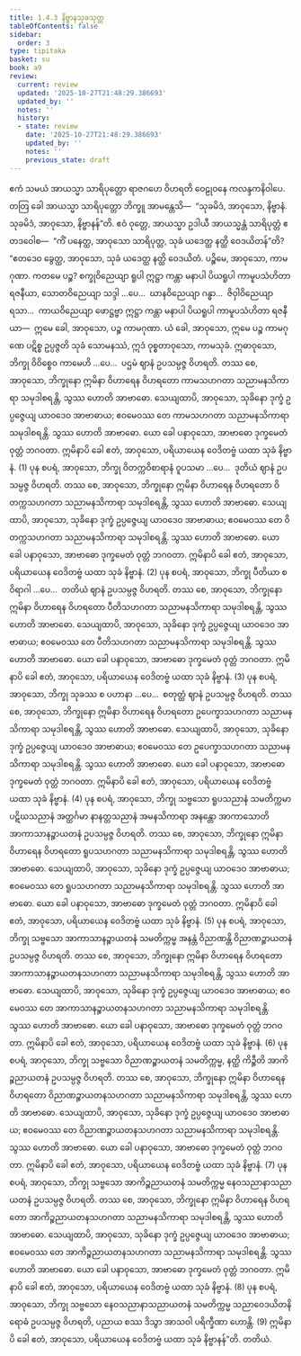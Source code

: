 ```yaml
---
title: 1.4.3 နိဗ္ဗာနသုခသုတ္တ
tableOfContents: false
sidebar:
  order: 3
type: tipitaka
basket: su
book: a9
review:
  current: review
  updated: '2025-10-27T21:48:29.386693'
  updated_by: ''
  notes: ''
  history:
  - state: review
    date: '2025-10-27T21:48:29.386693'
    updated_by: ''
    notes: ''
    previous_state: draft
---
```



<ReviewStatus review={frontmatter.review} showDetails={true} />

<HypothesisAnnotation frontmatter={frontmatter} />

<DynamicBreadcrumb />

<Division number="34" book="a9" e="ch" v="17" p="213">

<Paragraph number="259" book="a9">
ဧကံ သမယံ အာယသ္မာ သာရိပုတ္တော ရာဇဂဟေ ဝိဟရတိ ဝေဠုဝနေ ကလန္ဒကနိဝါပေ. တတြ ခေါ အာယသ္မာ သာရိပုတ္တော ဘိက္ခူ အာမန္တေသိ—  “သုခမိဒံ, အာဝုသော, နိဗ္ဗာနံ. သုခမိဒံ, အာဝုသော, နိဗ္ဗာနန်”တိ. ဧဝံ ဝုတ္တေ, အာယသ္မာ ဥဒါယီ အာယသ္မန္တံ သာရိပုတ္တံ ဧတဒဝေါစ—  “ကိံ ပနေတ္ထ, အာဝုသော သာရိပုတ္တ, သုခံ ယဒေတ္ထ နတ္ထိ ဝေဒယိတန်”တိ? “ဧတဒေဝ ခွေတ္ထ, အာဝုသော, သုခံ ယဒေတ္ထ နတ္ထိ ဝေဒယိတံ. ပဉ္စိမေ, အာဝုသော, ကာမဂုဏာ. ကတမေ ပဉ္စ? စက္ခုဝိညေယျာ ရူပါ ဣဋ္ဌာ ကန္တာ မနာပါ ပိယရူပါ ကာမူပသံဟိတာ ရဇနီယာ, သောတဝိညေယျာ သဒ္ဒါ …ပေ…  ဃာနဝိညေယျာ ဂန္ဓာ…  ဇိဝှါဝိညေယျာ ရသာ…  ကာယဝိညေယျာ ဖောဋ္ဌဗ္ဗာ ဣဋ္ဌာ ကန္တာ မနာပါ ပိယရူပါ ကာမူပသံဟိတာ ရဇနီယာ—  ဣမေ ခေါ, အာဝုသော, ပဉ္စ ကာမဂုဏာ. ယံ ခေါ, အာဝုသော, ဣမေ ပဉ္စ ကာမဂုဏေ ပဋိစ္စ ဥပ္ပဇ္ဇတိ သုခံ သောမနဿံ, ဣဒံ ဝုစ္စတာဝုသော, ကာမသုခံ.
</Paragraph>

<Paragraph number="260" book="a9">
ဣဓာဝုသော, ဘိက္ခု ဝိဝိစ္စေဝ ကာမေဟိ …ပေ…  ပဌမံ ဈာနံ ဥပသမ္ပဇ္ဇ ဝိဟရတိ. တဿ စေ, အာဝုသော, ဘိက္ခုနော ဣမိနာ ဝိဟာရေန ဝိဟရတော ကာမသဟဂတာ သညာမနသိကာရာ သမုဒါစရန္တိ, သွဿ ဟောတိ အာဗာဓော. သေယျထာပိ, အာဝုသော, သုခိနော ဒုက္ခံ ဥပ္ပဇ္ဇေယျ ယာဝဒေဝ အာဗာဓာယ; ဧဝမေဝဿ တေ ကာမသဟဂတာ သညာမနသိကာရာ သမုဒါစရန္တိ. သွဿ ဟောတိ အာဗာဓော. ယော ခေါ ပနာဝုသော, အာဗာဓော ဒုက္ခမေတံ ဝုတ္တံ ဘဂဝတာ. ဣမိနာပိ ခေါ ဧတံ, အာဝုသော, ပရိယာယေန ဝေဒိတဗ္ဗံ ယထာ သုခံ နိဗ္ဗာနံ. (1)
</Paragraph>

<Paragraph number="261" book="a9">
ပုန စပရံ, အာဝုသော, ဘိက္ခု ဝိတက္ကဝိစာရာနံ ဝူပသမာ …ပေ…  ဒုတိယံ ဈာနံ ဥပသမ္ပဇ္ဇ ဝိဟရတိ. တဿ စေ, အာဝုသော, ဘိက္ခုနော ဣမိနာ ဝိဟာရေန ဝိဟရတော ဝိတက္ကသဟဂတာ သညာမနသိကာရာ သမုဒါစရန္တိ, သွဿ ဟောတိ အာဗာဓော. သေယျထာပိ, အာဝုသော, သုခိနော ဒုက္ခံ ဥပ္ပဇ္ဇေယျ ယာဝဒေဝ အာဗာဓာယ; ဧဝမေဝဿ တေ ဝိတက္ကသဟဂတာ သညာမနသိကာရာ သမုဒါစရန္တိ. သွဿ ဟောတိ အာဗာဓော. ယော ခေါ ပနာဝုသော, အာဗာဓော ဒုက္ခမေတံ ဝုတ္တံ ဘဂဝတာ. ဣမိနာပိ ခေါ ဧတံ, အာဝုသော, ပရိယာယေန ဝေဒိတဗ္ဗံ ယထာ သုခံ နိဗ္ဗာနံ. (2)
</Paragraph>

<Paragraph number="262" book="a9">
ပုန စပရံ, အာဝုသော, ဘိက္ခု ပီတိယာ စ ဝိရာဂါ …ပေ…  တတိယံ ဈာနံ ဥပသမ္ပဇ္ဇ ဝိဟရတိ. တဿ စေ, အာဝုသော, ဘိက္ခုနော ဣမိနာ ဝိဟာရေန ဝိဟရတော ပီတိသဟဂတာ သညာမနသိကာရာ သမုဒါစရန္တိ, သွဿ ဟောတိ အာဗာဓော. သေယျထာပိ, အာဝုသော, သုခိနော ဒုက္ခံ ဥပ္ပဇ္ဇေယျ ယာဝဒေဝ အာဗာဓာယ; ဧဝမေဝဿ တေ ပီတိသဟဂတာ သညာမနသိကာရာ သမုဒါစရန္တိ. သွဿ ဟောတိ အာဗာဓော. ယော ခေါ ပနာဝုသော, အာဗာဓော ဒုက္ခမေတံ ဝုတ္တံ ဘဂဝတာ. ဣမိနာပိ ခေါ ဧတံ, အာဝုသော, ပရိယာယေန ဝေဒိတဗ္ဗံ ယထာ သုခံ နိဗ္ဗာနံ. (3)
</Paragraph>

<Paragraph number="263" book="a9">
ပုန စပရံ, အာဝုသော, ဘိက္ခု သုခဿ စ ပဟာနာ …ပေ…  စတုတ္ထံ ဈာနံ ဥပသမ္ပဇ္ဇ ဝိဟရတိ. တဿ စေ, အာဝုသော, ဘိက္ခုနော ဣမိနာ ဝိဟာရေန ဝိဟရတော ဥပေက္ခာသဟဂတာ သညာမနသိကာရာ သမုဒါစရန္တိ, သွဿ ဟောတိ အာဗာဓော. သေယျထာပိ, အာဝုသော, သုခိနော ဒုက္ခံ ဥပ္ပဇ္ဇေယျ ယာဝဒေဝ အာဗာဓာယ; ဧဝမေဝဿ တေ ဥပေက္ခာသဟဂတာ သညာမနသိကာရာ သမုဒါစရန္တိ. သွဿ ဟောတိ အာဗာဓော. ယော ခေါ ပနာဝုသော, အာဗာဓော ဒုက္ခမေတံ ဝုတ္တံ ဘဂဝတာ. ဣမိနာပိ ခေါ ဧတံ, အာဝုသော, ပရိယာယေန ဝေဒိတဗ္ဗံ ယထာ သုခံ နိဗ္ဗာနံ. (4)
</Paragraph>

<Paragraph number="264" book="a9">
ပုန စပရံ, အာဝုသော, ဘိက္ခု သဗ္ဗသော ရူပသညာနံ သမတိက္ကမာ ပဋိဃသညာနံ အတ္ထင်္ဂမာ နာနတ္တသညာနံ အမနသိကာရာ အနန္တော အာကာသောတိ အာကာသာနဉ္စာယတနံ ဥပသမ္ပဇ္ဇ ဝိဟရတိ. တဿ စေ, အာဝုသော, ဘိက္ခုနော ဣမိနာ ဝိဟာရေန ဝိဟရတော ရူပသဟဂတာ သညာမနသိကာရာ သမုဒါစရန္တိ, သွဿ ဟောတိ အာဗာဓော. သေယျထာပိ, အာဝုသော, သုခိနော ဒုက္ခံ ဥပ္ပဇ္ဇေယျ ယာဝဒေဝ အာဗာဓာယ; ဧဝမေဝဿ တေ ရူပသဟဂတာ သညာမနသိကာရာ သမုဒါစရန္တိ. သွဿ ဟောတိ အာဗာဓော. ယော ခေါ ပနာဝုသော, အာဗာဓော ဒုက္ခမေတံ ဝုတ္တံ ဘဂဝတာ. ဣမိနာပိ ခေါ ဧတံ, အာဝုသော, ပရိယာယေန ဝေဒိတဗ္ဗံ ယထာ သုခံ နိဗ္ဗာနံ. (5)
</Paragraph>

<Paragraph number="265" book="a9">
ပုန စပရံ, အာဝုသော, ဘိက္ခု သဗ္ဗသော အာကာသာနဉ္စာယတနံ သမတိက္ကမ္မ အနန္တံ ဝိညာဏန္တိ ဝိညာဏဉ္စာယတနံ ဥပသမ္ပဇ္ဇ ဝိဟရတိ. တဿ စေ, အာဝုသော, ဘိက္ခုနော ဣမိနာ ဝိဟာရေန ဝိဟရတော အာကာသာနဉ္စာယတနသဟဂတာ သညာမနသိကာရာ သမုဒါစရန္တိ, သွဿ ဟောတိ အာဗာဓော. သေယျထာပိ, အာဝုသော, သုခိနော ဒုက္ခံ ဥပ္ပဇ္ဇေယျ ယာဝဒေဝ အာဗာဓာယ; ဧဝမေဝဿ တေ အာကာသာနဉ္စာယတနသဟဂတာ သညာမနသိကာရာ သမုဒါစရန္တိ. သွဿ ဟောတိ အာဗာဓော. ယော ခေါ ပနာဝုသော, အာဗာဓော ဒုက္ခမေတံ ဝုတ္တံ ဘဂဝတာ. ဣမိနာပိ ခေါ ဧတံ, အာဝုသော, ပရိယာယေန ဝေဒိတဗ္ဗံ ယထာ သုခံ နိဗ္ဗာနံ. (6)
</Paragraph>

<Paragraph number="266" book="a9">
ပုန စပရံ, အာဝုသော, ဘိက္ခု သဗ္ဗသော ဝိညာဏဉ္စာယတနံ သမတိက္ကမ္မ, နတ္ထိ ကိဉ္စီတိ အာကိဉ္စညာယတနံ ဥပသမ္ပဇ္ဇ ဝိဟရတိ. တဿ စေ, အာဝုသော, ဘိက္ခုနော ဣမိနာ ဝိဟာရေန ဝိဟရတော ဝိညာဏဉ္စာယတနသဟဂတာ သညာမနသိကာရာ သမုဒါစရန္တိ, သွဿ ဟောတိ အာဗာဓော. သေယျထာပိ, အာဝုသော, သုခိနော ဒုက္ခံ ဥပ္ပဇ္ဇေယျ ယာဝဒေဝ အာဗာဓာယ; ဧဝမေဝဿ တေ ဝိညာဏဉ္စာယတနသဟဂတာ သညာမနသိကာရာ သမုဒါစရန္တိ. သွဿ ဟောတိ အာဗာဓော. ယော ခေါ ပနာဝုသော, အာဗာဓော ဒုက္ခမေတံ ဝုတ္တံ ဘဂဝတာ. ဣမိနာပိ ခေါ ဧတံ, အာဝုသော, ပရိယာယေန ဝေဒိတဗ္ဗံ ယထာ သုခံ နိဗ္ဗာနံ. (7)
</Paragraph>

<Paragraph number="267" book="a9">
ပုန စပရံ, အာဝုသော, ဘိက္ခု သဗ္ဗသော အာကိဉ္စညာယတနံ သမတိက္ကမ္မ နေဝသညာနာသညာယတနံ ဥပသမ္ပဇ္ဇ ဝိဟရတိ. တဿ စေ, အာဝုသော, ဘိက္ခုနော ဣမိနာ ဝိဟာရေန ဝိဟရတော အာကိဉ္စညာယတနသဟဂတာ သညာမနသိကာရာ သမုဒါစရန္တိ, သွဿ ဟောတိ အာဗာဓော. သေယျထာပိ, အာဝုသော, သုခိနော ဒုက္ခံ ဥပ္ပဇ္ဇေယျ ယာဝဒေဝ အာဗာဓာယ; ဧဝမေဝဿ တေ အာကိဉ္စညာယတနသဟဂတာ သညာမနသိကာရာ သမုဒါစရန္တိ. သွဿ ဟောတိ အာဗာဓော. ယော ခေါ ပနာဝုသော, အာဗာဓော ဒုက္ခမေတံ ဝုတ္တံ ဘဂဝတာ. ဣမိနာပိ ခေါ ဧတံ, အာဝုသော, ပရိယာယေန ဝေဒိတဗ္ဗံ ယထာ သုခံ နိဗ္ဗာနံ. (8)
</Paragraph>

<Paragraph number="268" book="a9">
ပုန စပရံ, အာဝုသော, ဘိက္ခု သဗ္ဗသော နေဝသညာနာသညာယတနံ သမတိက္ကမ္မ သညာဝေဒယိတနိရောဓံ ဥပသမ္ပဇ္ဇ ဝိဟရတိ, ပညာယ စဿ ဒိသွာ အာသဝါ ပရိက္ခီဏာ ဟောန္တိ. (9)
</Paragraph>

<Paragraph number="269" book="a9">
ဣမိနာပိ ခေါ ဧတံ, အာဝုသော, ပရိယာယေန ဝေဒိတဗ္ဗံ ယထာ သုခံ နိဗ္ဗာနန်”တိ.

</Paragraph>
</Division>

<Paragraph number="270" type="center" book="a9">
တတိယံ.
</Paragraph>